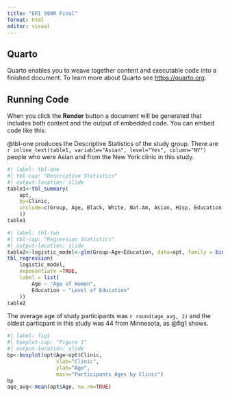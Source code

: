 ```yaml
---
title: "EPI 590R Final"
format: html
editor: visual
---
```


## Quarto

Quarto enables you to weave together content and executable code into a finished document. To learn more about Quarto see <https://quarto.org>.

## Running Code

When you click the **Render** button a document will be generated that includes both content and the output of embedded code. You can embed code like this:

@tbl-one produces the Descriptive Statistics of the study group. There are `r inline_text(table1, variable="Asian", level="Yes", column="NY")` people who were Asian and from the New York clinic in this study.

```r
#| label: tbl-one
#| tbl-cap: "Descriptive Statistics"
#| output-location: slide
table1<-tbl_summary(
	opt,
	by=Clinic,
	include=c(Group, Age, Black, White, Nat.Am, Asian, Hisp, Education
	))
table1
```

```r
#| label: tbl-two
#| tbl-cap: "Regression Statistics"
#| output-location: slide
table2<-logistic_model<-glm(Group~Age+Education, data=opt, family = binomial())
tbl_regression(
	logistic_model,
	exponentiate =TRUE,
	label = list(
		Age ~ "Age of Women",
		Education ~ "Level of Education"
	))
table2
```

The average age of study participants was `r round(age_avg, 1)` and the oldest particpant in this study was 44 from Minnesota, as @fig1 shows.

```r
#| label: fig1
#| boxplot-cap: "Figure 1"
#| output-location: slide
bp<-boxplot(opt$Age~opt$Clinic,
				xlab="Clinic",
				ylab="Age",
				main="Participants Ages by Clinic")
bp
age_avg<-mean(opt$Age, na.rm=TRUE)
```

